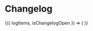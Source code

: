 

<Meta title="Changelog" component={Changelog} />

# Changelog

<Canvas>
  <Story
    name="Changelog open"
    args={{
      isChangelogOpen: true,
      logItems: mockData,
    }}
  >
  {({ logItems, isChangelogOpen }) => (
    <Changelog logItems={logItems} isChangelogOpen={isChangelogOpen} />
  )}
  </Story>
</Canvas>
